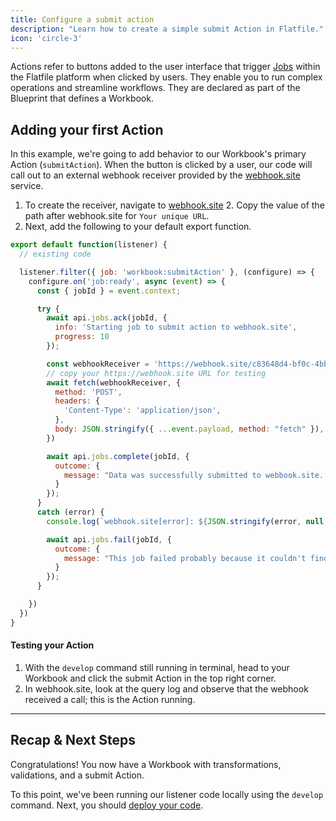 ```yaml
---
title: Configure a submit action
description: "Learn how to create a simple submit Action in Flatfile."
icon: 'circle-3'
---
```


Actions refer to buttons added to the user interface that trigger <Tooltip tip="Large asynchronous work...">[Jobs](../concepts/jobs)</Tooltip> within the Flatfile platform when clicked by users. They enable you to run complex operations and streamline workflows. They are declared as part of the Blueprint that defines a Workbook.

## Adding your first Action

In this example, we're going to add behavior to our Workbook's primary Action (`submitAction`). When the button is clicked by a user, our code will call out to an external webhook receiver provided by the [webhook.site](https://webhook.site) service.

1. To create the receiver, navigate to [webhook.site](https://webhook.site) 2. Copy the value of the path after webhook.site for `Your unique URL`.
3. Next, add the following to your default export function.

```js index.js
export default function(listener) {
  // existing code

  listener.filter({ job: 'workbook:submitAction' }, (configure) => {
    configure.on('job:ready', async (event) => {
      const { jobId } = event.context;

      try {
        await api.jobs.ack(jobId, {
          info: 'Starting job to submit action to webhook.site',
          progress: 10
        });

        const webhookReceiver = 'https://webhook.site/c83648d4-bf0c-4bb1-acb7-9c170dad4388';
        // copy your https://webhook.site URL for testing
        await fetch(webhookReceiver, {
          method: 'POST',
          headers: {
            'Content-Type': 'application/json',
          },
          body: JSON.stringify({ ...event.payload, method: "fetch" }),
        })

        await api.jobs.complete(jobId, {
          outcome: {
            message: "Data was successfully submitted to webbook.site. Go check it out!"
          }
        });
      }
      catch (error) {
        console.log(`webhook.site[error]: ${JSON.stringify(error, null, 2)}`);

        await api.jobs.fail(jobId, {
          outcome: {
            message: "This job failed probably because it couldn't find the webhook.site url."
          }
        });
      }

    })
  })
}
```

#### Testing your Action

1. With the `develop` command still running in terminal, head to your Workbook and click the submit Action in the top right corner.
2. In webhook.site, look at the query log and observe that the webhook received a call; this is the Action running.


---

## Recap & Next Steps
Congratulations! You now have a Workbook with transformations, validations, and a submit Action.

To this point, we've been running our listener code locally using the `develop` command. Next, you should [deploy your code](../developer-tools/deploying).
